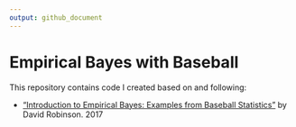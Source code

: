 ```yaml
---
output: github_document
---
```


<!-- Edit this Rmd file and not the md file  -->

# Empirical Bayes with Baseball

This repository contains code I created based on and following:

- ["Introduction to Empirical Bayes: Examples from Baseball Statistics"](https://gumroad.com/l/empirical-bayes) by David Robinson. 2017

